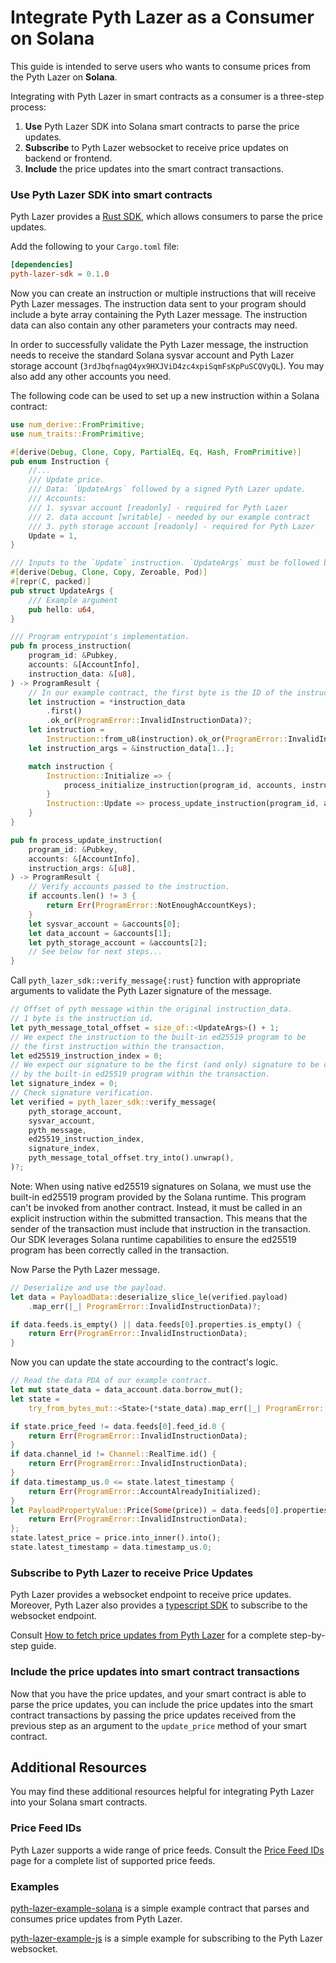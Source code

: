 
# Integrate Pyth Lazer as a Consumer on Solana

This guide is intended to serve users who wants to consume prices from the Pyth Lazer on **Solana**.

Integrating with Pyth Lazer in smart contracts as a consumer is a three-step process:

1. **Use** Pyth Lazer SDK into Solana smart contracts to parse the price updates.
2. **Subscribe** to Pyth Lazer websocket to receive price updates on backend or frontend.
3. **Include** the price updates into the smart contract transactions.

<Steps>

### Use Pyth Lazer SDK into smart contracts

Pyth Lazer provides a [Rust SDK](https://github.com/pyth-network/pyth-crosschain/tree/main/lazer/sdk/rust), which allows consumers to parse the price updates.

Add the following to your `Cargo.toml` file:

```toml copy
[dependencies]
pyth-lazer-sdk = 0.1.0
```

Now you can create an instruction or multiple instructions that will receive Pyth Lazer messages.
The instruction data sent to your program should include a byte array containing the Pyth Lazer message. The instruction data can also contain any other parameters your contracts may need.

In order to successfully validate the Pyth Lazer message, the instruction needs to receive the standard Solana sysvar account and Pyth Lazer storage account (`3rdJbqfnagQ4yx9HXJViD4zc4xpiSqmFsKpPuSCQVyQL`). You may also add any other accounts you need.

The following code can be used to set up a new instruction within a Solana contract:

```rust copy
use num_derive::FromPrimitive;
use num_traits::FromPrimitive;

#[derive(Debug, Clone, Copy, PartialEq, Eq, Hash, FromPrimitive)]
pub enum Instruction {
    //...
    /// Update price.
    /// Data: `UpdateArgs` followed by a signed Pyth Lazer update.
    /// Accounts:
    /// 1. sysvar account [readonly] - required for Pyth Lazer
    /// 2. data account [writable] - needed by our example contract
    /// 3. pyth storage account [readonly] - required for Pyth Lazer
    Update = 1,
}

/// Inputs to the `Update` instruction. `UpdateArgs` must be followed by a signed Pyth Lazer message.
#[derive(Debug, Clone, Copy, Zeroable, Pod)]
#[repr(C, packed)]
pub struct UpdateArgs {
    /// Example argument
    pub hello: u64,
}

/// Program entrypoint's implementation.
pub fn process_instruction(
    program_id: &Pubkey,
    accounts: &[AccountInfo],
    instruction_data: &[u8],
) -> ProgramResult {
    // In our example contract, the first byte is the ID of the instruction.
    let instruction = *instruction_data
        .first()
        .ok_or(ProgramError::InvalidInstructionData)?;
    let instruction =
        Instruction::from_u8(instruction).ok_or(ProgramError::InvalidInstructionData)?;
    let instruction_args = &instruction_data[1..];

    match instruction {
        Instruction::Initialize => {
            process_initialize_instruction(program_id, accounts, instruction_args)
        }
        Instruction::Update => process_update_instruction(program_id, accounts, instruction_args),
    }
}

pub fn process_update_instruction(
    program_id: &Pubkey,
    accounts: &[AccountInfo],
    instruction_args: &[u8],
) -> ProgramResult {
    // Verify accounts passed to the instruction.
    if accounts.len() != 3 {
        return Err(ProgramError::NotEnoughAccountKeys);
    }
    let sysvar_account = &accounts[0];
    let data_account = &accounts[1];
    let pyth_storage_account = &accounts[2];
    // See below for next steps...
}
```

Call `pyth_lazer_sdk::verify_message{:rust}` function with appropriate arguments to validate the Pyth Lazer signature of the message.

```rust copy
// Offset of pyth message within the original instruction_data.
// 1 byte is the instruction id.
let pyth_message_total_offset = size_of::<UpdateArgs>() + 1;
// We expect the instruction to the built-in ed25519 program to be
// the first instruction within the transaction.
let ed25519_instruction_index = 0;
// We expect our signature to be the first (and only) signature to be checked
// by the built-in ed25519 program within the transaction.
let signature_index = 0;
// Check signature verification.
let verified = pyth_lazer_sdk::verify_message(
    pyth_storage_account,
    sysvar_account,
    pyth_message,
    ed25519_instruction_index,
    signature_index,
    pyth_message_total_offset.try_into().unwrap(),
)?;
```

<Callout type="info" icon="💡">
  Note: When using native ed25519 signatures on Solana, we must use the built-in
  ed25519 program provided by the Solana runtime. This program can't be invoked
  from another contract. Instead, it must be called in an explicit instruction
  within the submitted transaction. This means that the sender of the
  transaction must include that instruction in the transaction. Our SDK
  leverages Solana runtime capabilities to ensure the ed25519 program has been
  correctly called in the transaction.
</Callout>

Now Parse the Pyth Lazer message.

```rust copy
// Deserialize and use the payload.
let data = PayloadData::deserialize_slice_le(verified.payload)
    .map_err(|_| ProgramError::InvalidInstructionData)?;

if data.feeds.is_empty() || data.feeds[0].properties.is_empty() {
    return Err(ProgramError::InvalidInstructionData);
}
```

Now you can update the state accourding to the contract's logic.

```rust copy
// Read the data PDA of our example contract.
let mut state_data = data_account.data.borrow_mut();
let state =
    try_from_bytes_mut::<State>(*state_data).map_err(|_| ProgramError::InvalidAccountData)?;

if state.price_feed != data.feeds[0].feed_id.0 {
    return Err(ProgramError::InvalidInstructionData);
}
if data.channel_id != Channel::RealTime.id() {
    return Err(ProgramError::InvalidInstructionData);
}
if data.timestamp_us.0 <= state.latest_timestamp {
    return Err(ProgramError::AccountAlreadyInitialized);
}
let PayloadPropertyValue::Price(Some(price)) = data.feeds[0].properties[0] else {
    return Err(ProgramError::InvalidInstructionData);
};
state.latest_price = price.into_inner().into();
state.latest_timestamp = data.timestamp_us.0;
```

### Subscribe to Pyth Lazer to receive Price Updates

Pyth Lazer provides a websocket endpoint to receive price updates. Moreover, Pyth Lazer also provides a [typescript SDK](https://github.com/pyth-network/pyth-crosschain/tree/main/lazer/sdk/js) to subscribe to the websocket endpoint.

Consult [How to fetch price updates from Pyth Lazer](../fetch-price-updates.mdx) for a complete step-by-step guide.

### Include the price updates into smart contract transactions

Now that you have the price updates, and your smart contract is able to parse the price updates, you can include the price updates into the smart contract transactions by passing the price updates received from the previous step as an argument to the `update_price` method of your smart contract.

</Steps>

## Additional Resources

You may find these additional resources helpful for integrating Pyth Lazer into your Solana smart contracts.

### Price Feed IDs

Pyth Lazer supports a wide range of price feeds. Consult the [Price Feed IDs](../price-feeds.mdx) page for a complete list of supported price feeds.

### Examples

[pyth-lazer-example-solana](https://github.com/pyth-network/pyth-examples/tree/main/lazer/solana) is a simple example contract that parses and consumes price updates from Pyth Lazer.

[pyth-lazer-example-js](https://github.com/pyth-network/pyth-examples/tree/main/lazer/js) is a simple example for subscribing to the Pyth Lazer websocket.
